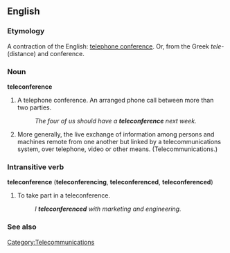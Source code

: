 ==English==
===Etymology===
A contraction of the English: [[telephone conference]]. Or, from the Greek ''tele-'' (distance) and conference.

===Noun===
'''teleconference'''

# A telephone conference. An arranged phone call between more than two parties. 
#:''The four of us should have a '''teleconference''' next week.''
# More generally, the live exchange of information among persons and machines remote from one another but linked by a telecommunications system, over telephone, video or other means. (Telecommunications.)

===Intransitive verb===
'''teleconference''' ('''teleconferencing''', '''teleconferenced''', '''teleconferenced''')

# To take part in a teleconference.
#:''I '''teleconferenced''' with marketing and engineering.''

[[Category:Telecommunications]]

===See also===
{{Wikpedia}}